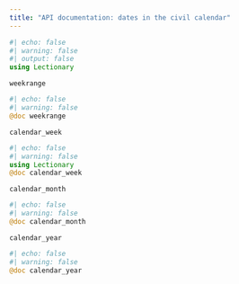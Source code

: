 ```yaml
---
title: "API documentation: dates in the civil calendar"
---
```

```julia
#| echo: false
#| warning: false
#| output: false
using Lectionary
```

`weekrange`


:::{.callout-note appearance="minimal"}
```julia
#| echo: false
#| warning: false
@doc weekrange
```
:::



`calendar_week`


:::{.callout-note appearance="minimal"}
```julia
#| echo: false
#| warning: false
using Lectionary
@doc calendar_week
```
:::



`calendar_month`


:::{.callout-note appearance="minimal"}
```julia
#| echo: false
#| warning: false
@doc calendar_month
```
:::



`calendar_year`


:::{.callout-note appearance="minimal"}
```julia
#| echo: false
#| warning: false
@doc calendar_year
```
:::